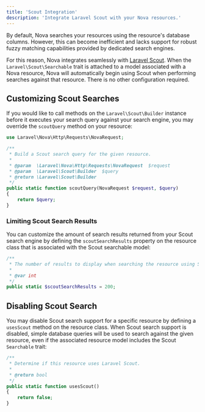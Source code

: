 ```yaml
---
title: 'Scout Integration'
description: 'Integrate Laravel Scout with your Nova resources.'
---
```


By default, Nova searches your resources using the resource's database columns.
 However, this can become inefficient and lacks support for robust fuzzy matching capabilities provided by dedicated search engines.

For this reason, Nova integrates seamlessly with [Laravel Scout](https://laravel.com/docs/scout). When the `Laravel\Scout\Searchable` trait is attached to a model associated with a Nova resource, Nova will automatically begin using Scout when performing searches against that resource. There is no other configuration required.

## Customizing Scout Searches

If you would like to call methods on the `Laravel\Scout\Builder` instance before it executes your search query against your search engine, you may override the `scoutQuery` method on your resource:

```php
use Laravel\Nova\Http\Requests\NovaRequest;

/**
 * Build a Scout search query for the given resource.
 *
 * @param  \Laravel\Nova\Http\Requests\NovaRequest  $request
 * @param  \Laravel\Scout\Builder  $query
 * @return \Laravel\Scout\Builder
 */
public static function scoutQuery(NovaRequest $request, $query)
{
    return $query;
}
```

### Limiting Scout Search Results

You can customize the amount of search results returned from your Scout search engine by defining the `scoutSearchResults` property on the resource class that is associated with the Scout searchable model:

```php
/**
 * The number of results to display when searching the resource using Scout.
 *
 * @var int
 */
public static $scoutSearchResults = 200;
```

## Disabling Scout Search

You may disable Scout search support for a specific resource by defining a `usesScout` method on the resource class. When Scout search support is disabled, simple database queries will be used to search against the given resource, even if the associated resource model includes the Scout `Searchable` trait:

```php
/**
 * Determine if this resource uses Laravel Scout.
 *
 * @return bool
 */
public static function usesScout()
{
    return false;
}
```

